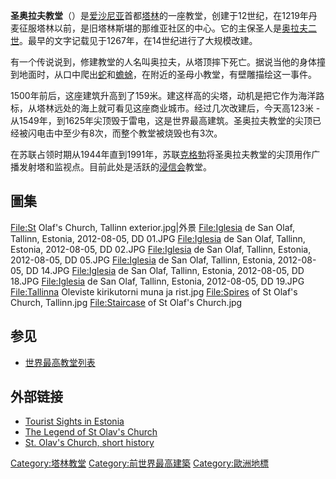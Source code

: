 {{Infobox Skyscraper
|building_name = 塔林圣奥拉夫教堂
|image = St. Olaf's. Tallest spire in Tallinn.jpg
|caption = 图中最高建筑即是圣奥拉夫教堂
|previous_building =
|year_built = 15年
|surpassed_by_building= [[施特拉尔松圣母教堂|施特拉尔松圣母教堂]]
|year_end= 1625
|year_highest = 1549
|location = {{爱沙尼亚}}[[塔林|塔林]]
|antenna_spire= 原初：159米<br />目前：123米
|height_stories= n/a
|construction_period = 1438年－1519年
|emporis_id=11018
}}

'''圣奥拉夫教堂'''（{{lang-et|Oleviste kirik}}）是[[爱沙尼亚|爱沙尼亚]]首都[[塔林|塔林]]的一座教堂，创建于12世纪，在1219年丹麦征服塔林以前，是旧塔林斯堪的那维亚社区的中心。它的主保圣人是[[奥拉夫二世|奥拉夫二世]]。最早的文字记载见于1267年，在14世纪进行了大规模改建。

有一个传说说到，修建教堂的人名叫奥拉夫，从塔顶摔下死亡。据说当他的身体撞到地面时，从口中爬出[[蛇|蛇]]和[[蟾蜍|蟾蜍]]，在附近的圣母小教堂，有壁雕描绘这一事件。

1500年前后，这座建筑升高到了159米。建这样高的尖塔，动机是把它作为海洋路标，从塔林远处的海上就可看见这座商业城市。经过几次改建后，今天高123米 - 从1549年，到1625年尖顶毁于雷电，这是世界最高建筑。圣奥拉夫教堂的尖顶已经被闪电击中至少有8次，而整个教堂被烧毁也有3次。

在苏联占领时期从1944年直到1991年，苏联[[克格勃|克格勃]]将圣奥拉夫教堂的尖顶用作广播发射塔和监视点。目前此处是活跃的[[浸信会|浸信会]]教堂。

== 圖集 ==
<gallery>
File:St Olaf's Church, Tallinn exterior.jpg|外景
File:Iglesia de San Olaf, Tallinn, Estonia, 2012-08-05, DD 01.JPG
File:Iglesia de San Olaf, Tallinn, Estonia, 2012-08-05, DD 02.JPG
File:Iglesia de San Olaf, Tallinn, Estonia, 2012-08-05, DD 05.JPG
File:Iglesia de San Olaf, Tallinn, Estonia, 2012-08-05, DD 14.JPG
File:Iglesia de San Olaf, Tallinn, Estonia, 2012-08-05, DD 18.JPG
File:Iglesia de San Olaf, Tallinn, Estonia, 2012-08-05, DD 19.JPG
File:Tallinna Oleviste kirikutorni muna ja rist.jpg
File:Spires of St Olaf's Church, Tallinn.jpg
File:Staircase of St Olaf's Church.jpg
</gallery>

== 参见 ==
* [[世界最高教堂列表|世界最高教堂列表]]

== 外部链接 ==
{{Commonscat|St Olav Tallinn}}
* [https://web.archive.org/web/20060129105051/http://www.balticsww.com/tourist/estonia/sights.htm Tourist Sights in Estonia]
* [https://web.archive.org/web/20080704182417/http://www.tallinn-life.com/culture/culture_details/6-St_Olav's_Church The Legend of St Olav's Church]
* [https://web.archive.org/web/20081230030846/http://www.tourism.tallinn.ee/fpage/explore/attractions/oldtown/article_id-432 St. Olav's Church, short history]
{{coord|59|26|29.1|N|24|44|52.1|E|type:landmark|display=title}}

{{start box}}
{{succession box| 
  before=[[林肯座堂|林肯座堂]]|
  title=[[世界最高建築|世界最高建築]]| 
  years=1549—1625<br /><small>159 公尺</small> | after=[[施特拉尔松圣母教堂|施特拉尔松圣母教堂]]}}
{{end box}}

{{塔林地标}}

[[Category:塔林教堂|Category:塔林教堂]]
[[Category:前世界最高建築|Category:前世界最高建築]]
[[Category:歐洲地標|Category:歐洲地標]]